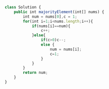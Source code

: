 ```js
class Solution {
    public int majorityElement(int[] nums) {
        int num = nums[0],c = 1;
        for(int i=1;i<nums.length;i++){
            if(nums[i]==num){
                c++;
            }else{
                if(c>0)c--;
                else {
                    num = nums[i];
                    c=1;
                }
            }
        }
        return num;
    }
}

```